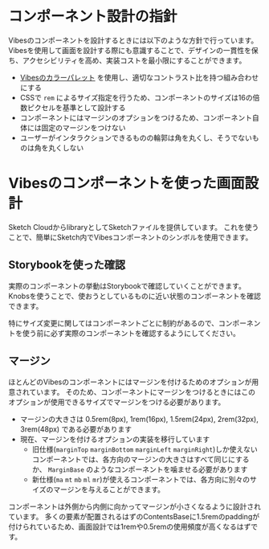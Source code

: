 
<Meta title='doc/Design/Readme' />


# コンポーネント設計の指針

Vibesのコンポーネントを設計するときには以下のような方針で行っています。
Vibesを使用して画面を設計する際にも意識することで、デザインの一貫性を保ち、アクセシビリティを高め、実装コストを最小限にすることができます。

- [Vibesのカラーパレット](?path=/docs/doc-colors--page) を使用し、適切なコントラスト比を持つ組み合わせにする
- CSSで `rem` によるサイズ指定を行うため、コンポーネントのサイズは16の倍数ピクセルを基準として設計する
- コンポーネントにはマージンのオプションをつけるため、コンポーネント自体には固定のマージンをつけない
- ユーザーがインタラクションできるものの輪郭は角を丸くし、そうでないものは角を丸くしない

# Vibesのコンポーネントを使った画面設計

Sketch CloudからlibraryとしてSketchファイルを提供しています。
これを使うことで、簡単にSketch内でVibesコンポーネントのシンボルを使用できます。

## Storybookを使った確認

実際のコンポーネントの挙動はStorybookで確認していくことができます。
Knobsを使うことで、使おうとしているものに近い状態のコンポーネントを確認できます。

特にサイズ変更に関してはコンポーネントごとに制約があるので、コンポーネントを使う前に必ず実際のコンポーネントを確認するようにしてください。

## マージン

ほとんどのVibesのコンポーネントにはマージンを付けるためのオプションが用意されています。
そのため、コンポーネントにマージンをつけるときにはこのオプションが使用できるサイズでマージンをつける必要があります。

- マージンの大きさは 0.5rem(8px), 1rem(16px), 1.5rem(24px), 2rem(32px), 3rem(48px) である必要があります
- 現在、マージンを付けるオプションの実装を移行しています
  - 旧仕様(`marginTop` `marginBottom` `marginLeft` `marginRight`)しか使えないコンポーネントでは、各方向のマージンの大きさはすべて同じにするか、 `MarginBase` のようなコンポーネントを噛ませる必要があります
  - 新仕様(`ma` `mt` `mb` `ml` `mr`)が使えるコンポーネントでは、各方向に別々のサイズのマージンを与えることができます。

コンポーネントは外側から内側に向かってマージンが小さくなるように設計されています。
多くの要素が配置されるはずのContentsBaseに1.5remのpaddingが付けられているため、画面設計では1remや0.5remの使用頻度が高くなるはずです。

